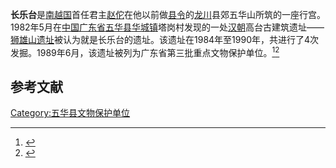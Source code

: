 '''长乐台'''是[[南越国|南越国]]首任君主[[赵佗|赵佗]]在他以前做[[县令|县令]]的[[龙川|龙川]]县郊五华山所筑的一座行宫。1982年5月在[[中国|中国]][[广东省|广东省]][[五华县|五华县]][[华城镇|华城镇]]塔岗村发现的一处[[汉朝|汉朝]]高台古建筑遗址——[[狮雄山遗址|狮雄山遗址]]被认为就是长乐台的遗址。该遗址在1984年至1990年，共进行了4次发掘。1989年6月，该遗址被列为广东省第三批重点文物保护单位。<ref>{{cite news |author1=唐林珍 |author2=万自明 |title=广东五华西汉长乐台启动新一轮考古调查 |url=https://www.chinanews.com/cul/2011/03-17/2911374.shtml |accessdate=2021-03-03 |agency=中国新闻网}}</ref><ref>{{Cite book | author = 张荣芳 |author2=黄淼章 | title = 南越国史 | location = 广州 | publisher = 广东人民出版社 | date = 2008 | pages = 116 |edition=第2版 |ISBN = 978-7-218-01982-6}}</ref>

==参考文献==
{{reflist}}

[[Category:五华县文物保护单位|Category:五华县文物保护单位]]